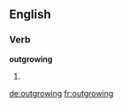 ==English==

===Verb===
'''outgrowing'''

# {{third-person singular of|[[outgrow]]}}

[[de:outgrowing]]
[[fr:outgrowing]]